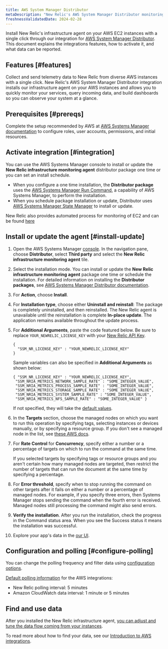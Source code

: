 ```yaml
---
title: AWS System Manager Distributor
metaDescription: "New Relic's AWS System Manager Distributor monitoring integration: what data it reports, and how to enable it."
freshnessValidatedDate: 2024-02-28
---
```



Install New Relic's infrastructure agent on your AWS EC2 instances with a single click through our integration for [AWS System Manager Distributor](https://docs.aws.amazon.com/systems-manager/latest/userguide/distributor.html). This document explains the integrations features, how to activate it, and what data can be reported.

## Features [#features]

Collect and send telemetry data to New Relic from diverse AWS instances with a single click. New Relic's AWS System Manager Distributor integration installs our infrastructure agent on your AWS instances and allows you to quickly monitor your services, query incoming data, and build dashboards so you can observe your system at a glance. 

## Prerequisites [#prereqs]

Complete the setup recommended by AWS at [AWS Systems Manager documentation](https://docs.aws.amazon.com/systems-manager/latest/userguide/systems-manager-setting-up.html) to configure roles, user accounts, permissions, and initial resources.

## Activate integration [#integration]

You can use the AWS Systems Manager console to install or update the <DoNotTranslate>**New Relic infrastructure monitoring agent**</DoNotTranslate> distributor package one time or you can set an install schedule. 

* When you configure a one time installation, the <DoNotTranslate>**Distributor package**</DoNotTranslate> uses the [AWS Systems Manager Run Command](https://docs.aws.amazon.com/systems-manager/latest/userguide/run-command.html), a capability of AWS Systems Manager, to perform the installation.
* When you schedule package installation or update, Distributor uses [AWS Systems Manager State Manager](https://docs.aws.amazon.com/systems-manager/latest/userguide/systems-manager-state.html) to install or update.

New Relic also provides automated process for monitoring of EC2 and can be found [here](/whats-new/2023/08/whats-new-08-08-automatic-ec2-monitoring-through-nr-agent/)

## Install or update the agent [#install-update]

1. Open the AWS Systems Manager [console](https://console.aws.amazon.com/systems-manager). In the navigation pane, choose <DoNotTranslate>**Distributor**</DoNotTranslate>,  select <DoNotTranslate>**Third party**</DoNotTranslate> and select the <DoNotTranslate>**New Relic infrastructure monitoring agent**</DoNotTranslate> tile.
2. Select the installation mode. You can install or update the <DoNotTranslate>**New Relic infrastructure monitoring agent**</DoNotTranslate> package one time or schedule the installation. For detailed information on installing the <DoNotTranslate>**Distributor packages**</DoNotTranslate>, see [AWS Systems Manager Distributor documentation](https://docs.aws.amazon.com/systems-manager/latest/userguide/distributor-working-with-packages-deploy.html).
3. For <DoNotTranslate>**Action**</DoNotTranslate>, choose <DoNotTranslate>**Install**</DoNotTranslate>.
4. For <DoNotTranslate>**Installation type**</DoNotTranslate>, choose either <DoNotTranslate>**Uninstall and reinstall**</DoNotTranslate>: The package is completely uninstalled, and then reinstalled. The New Relic agent is unavailable until the reinstallation is complete <DoNotTranslate>**In-place update**</DoNotTranslate>. The application remains available throughout the update process. 
5. For <DoNotTranslate>**Additional Arguments**</DoNotTranslate>, paste the code featured below. Be sure to replace `YOUR_NEWRELIC_LICENSE_KEY` with your [New Relic API Key](/docs/apis/intro-apis/new-relic-api-keys). 

    ```
    {
      "SSM_NR_LICENSE_KEY" : "YOUR_NEWRELIC_LICENSE_KEY"
    }
    ```

    Sample variables can also be specified in **Additional Arguments** as shown below:
    
    ```
    { "SSM_NR_LICENSE_KEY" : "YOUR_NEWRELIC_LICENSE_KEY",
     "SSM_NRIA_METRICS_NETWORK_SAMPLE_RATE" : "SOME_INTEGER_VALUE",
     "SSM_NRIA_METRICS_PROCESS_SAMPLE_RATE" : "SOME_INTEGER_VALUE",
     "SSM_NRIA_METRICS_STORAGE_SAMPLE_RATE" : "SOME_INTEGER_VALUE",
     "SSM_NRIA_METRICS_SYSTEM_SAMPLE_RATE" : "SOME_INTEGER_VALUE", 
     "SSM_NRIA_METRICS_NFS_SAMPLE_RATE" : "SOME_INTEGER_VALUE" }
    ```
    
    If not specified, they will take the [default values](https://github.com/newrelic/infrastructure-agent/blob/master/assets/examples/infrastructure/newrelic-infra-template.yml.example).

6. In the <DoNotTranslate>**Targets**</DoNotTranslate> section, choose the managed nodes on which you want to run this operation by specifying tags, selecting instances or devices manually, or by specifying a resource group.
If you don't see a managed node in the list, see [these AWS docs](https://docs.aws.amazon.com/systems-manager/latest/userguide/troubleshooting-managed-instances.html).
7. For <DoNotTranslate>**Rate Control**</DoNotTranslate> for <DoNotTranslate>**Concurrency**</DoNotTranslate>, specify either a number or a percentage of targets on which to run the command at the same time.

    <Callout variant="tip">
    If you selected targets by specifying tags or resource groups and you aren't certain how many managed nodes are targeted, then restrict the number of targets that can run the document at the same time by specifying a percentage.
    </Callout>

8. For <DoNotTranslate>**Error threshold**</DoNotTranslate>, specify when to stop running the command on other targets after it fails on either a number or a percentage of managed nodes. For example, if you specify three errors, then Systems Manager stops sending the command when the fourth error is received. Managed nodes still processing the command might also send errors. 
9. <DoNotTranslate>**Verify the installation**</DoNotTranslate>. After you run the installation, check the progress in the Command status area. When you see the Success status it means the installation was successful.
9. Explore your app's data in the [our UI](one.newrelic.com).


## Configuration and polling [#configure-polling]

You can change the polling frequency and filter data using [configuration options](/docs/integrations/new-relic-integrations/getting-started/configure-polling-frequency-data-collection-cloud-integrations).

[Default polling information](/docs/infrastructure/amazon-integrations/aws-integrations-list/aws-polling-intervals-infrastructure-integrations) for the AWS integrations:

- New Relic polling interval: 5 minutes
- Amazon CloudWatch data interval: 1 minute or 5 minutes


## Find and use data

After you installed the New Relic infrastructure agent, [you can adjust and tune the data flow coming from your instances](/docs/infrastructure/infrastructure-monitoring/get-started/get-started-infrastructure-monitoring).

To read more about how to find your data, see our [Introduction to AWS integrations](/docs/infrastructure/amazon-integrations/get-started/introduction-aws-integrations/#insights).
